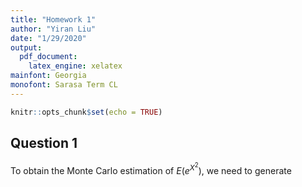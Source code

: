 ```yaml
---
title: "Homework 1"
author: "Yiran Liu"
date: "1/29/2020"
output:
  pdf_document:
    latex_engine: xelatex
mainfont: Georgia
monofont: Sarasa Term CL
---
```


```r
knitr::opts_chunk$set(echo = TRUE)
```

## Question 1

To obtain the Monte Carlo estimation of $E(e^{X^2})$, we need to generate 
